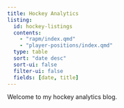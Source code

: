 ```yaml
---
title: Hockey Analytics
listing:
  id: hockey-listings
  contents:
    - "rapm/index.qmd"
    - "player-positions/index.qmd"
  type: table
  sort: "date desc"
  sort-ui: false
  filter-ui: false
  fields: [date, title]
---
```


Welcome to my hockey analytics blog.

::: {#hockey-listings}
:::